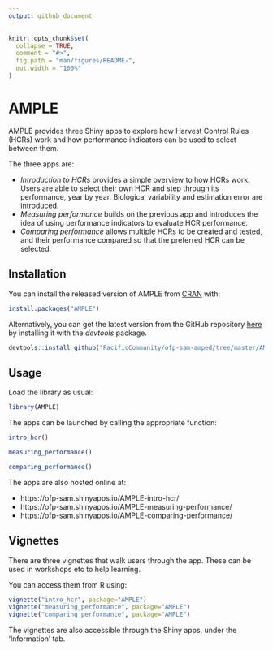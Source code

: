 ```yaml
---
output: github_document
---
```


<!-- README.md is generated from README.Rmd. Please edit that file -->

```r
knitr::opts_chunk$set(
  collapse = TRUE,
  comment = "#>",
  fig.path = "man/figures/README-",
  out.width = "100%"
)
```

# AMPLE

<!-- badges: start -->
<!-- badges: end -->

AMPLE provides three Shiny apps to explore how Harvest Control Rules (HCRs) work and how performance indicators can be used to select between them.

The three apps are:

* *Introduction to HCRs* provides a simple overview to how HCRs work. Users are able to select their own HCR and step through its performance, year by year. Biological variability and estimation error are introduced.
* *Measuring performance* builds on the previous app and introduces the idea of using performance indicators to evaluate HCR performance.
* *Comparing performance* allows multiple HCRs to be created and tested, and their performance compared so that the preferred HCR can be selected.


## Installation

You can install the released version of AMPLE from [CRAN](https://CRAN.R-project.org) with:

``` r
install.packages("AMPLE")
```

Alternatively, you can get the latest version from the GitHub repository [here](https://github.com/PacificCommunity/ofp-sam-amped/tree/master/AMPLE) by installing it with the *devtools* package.

``` r
devtools::install_github("PacificCommunity/ofp-sam-amped/tree/master/AMPLE")
```



## Usage

Load the library as usual:

```r
library(AMPLE)
```

The apps can be launched by calling the appropriate function:

```r
intro_hcr()
```

```r
measuring_performance()
```

```r
comparing_performance()
```

The apps are also hosted online at:

* https://ofp-sam.shinyapps.io/AMPLE-intro-hcr/
* https://ofp-sam.shinyapps.io/AMPLE-measuring-performance/
* https://ofp-sam.shinyapps.io/AMPLE-comparing-performance/

## Vignettes

There are three vignettes that walk users through the app.
These can be used in workshops etc to help learning.

You can access them from R using:

```r
vignette("intro_hcr", package="AMPLE")
vignette("measuring_performance", package="AMPLE")
vignette("comparing_performance", package="AMPLE")
```

The vignettes are also accessible through the Shiny apps, under the 'Information' tab.

